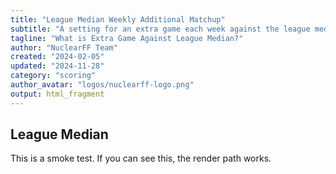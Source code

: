 ```yaml
---
title: "League Median Weekly Additional Matchup"
subtitle: "A setting for an extra game each week against the league median score"
tagline: "What is Extra Game Against League Median?"
author: "NuclearFF Team"
created: "2024-02-05"
updated: "2024-11-28"
category: "scoring"
author_avatar: "logos/nuclearff-logo.png"
output: html_fragment
---
```


## League Median

This is a smoke test. If you can see this, the render path works.
